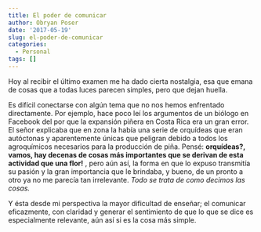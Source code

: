 ```yaml
---
title: El poder de comunicar
author: Obryan Poser
date: '2017-05-19'
slug: el-poder-de-comunicar
categories:
  - Personal
tags: []
---
```


Hoy al recibir el último examen me ha dado cierta nostalgia, esa que emana de cosas que a todas luces parecen simples, pero que dejan huella.

Es difícil conectarse con algún tema que no nos hemos enfrentado directamente. Por ejemplo, hace poco leí los argumentos de un biólogo en Facebook del por que la expansión piñera en Costa Rica era un gran error. El señor explicaba que en zona la había una serie de orquídeas que eran autóctonas y aparentemente únicas que peligran debido a todos los agroquímicos necesarios para la producción de piña. Pensé: **orquídeas?, vamos, hay decenas de cosas más importantes que se derivan de esta actividad que una flor!** , pero aún así, la forma en que lo expuso transmitía su pasión y la gran importancia que le brindaba, y bueno, de un pronto a otro ya no me parecía tan irrelevante. _Todo se trata de como decimos las cosas._

Y ésta desde mi perspectiva la mayor dificultad de enseñar; el comunicar eficazmente, con claridad y generar el sentimiento de que lo que se dice es especialmente relevante, aún así si es la cosa más simple.
